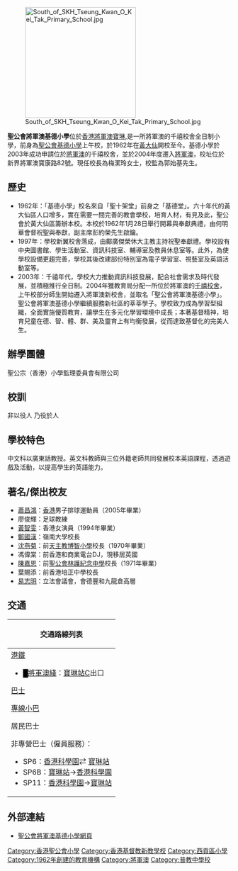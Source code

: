 {{Infobox School
| name        = 聖公會將軍澳基德小學
| other_name  = Sheng Kung Hui Tseung Kwan O Kei Tak Primary School
| image       = [[File:SKH_Tseung_Kwan_O_Kei_Tak_Primary_School_(clear_view,_revised).jpg|300px]]
| logo        =
| motto       =
| established = 2004年
|enable date=1957年
| type        =
| religion    =
| affiliation =聖公宗（香港）小學監理委員會
| district    =
| grades      =
| principal   = 梅潔玲女士
| vice_principal = 鄺嘉文女士、譚嘉江先生
| dean        =
| college     =
| house       =
| sc          =
| cs          =
| faculty     =
| staff       =
| students    =
| athletics   =
| conference  =
| tree        =
| colors      =
| mascot      =
| magazine    =
| free_label  =
| free_text   =
| free_label2 =
| free_text2  =
| free_label3 =
| free_text3  =
| address     = 新界將軍澳寶康路82號
| telephone   = 2320 6066
| fax         = 2191 1551
| mail        = tkokt@tkokt.edu.hk
| website     = http://tkokt.edu.hk/
}}
[[File:South_of_SKH_Tseung_Kwan_O_Kei_Tak_Primary_School.jpg|250px]]

'''聖公會將軍澳基德小學'''位於[[香港|香港]][[將軍澳|將軍澳]][[寶林|寶琳]],是一所將軍澳的千禧校舍全日制小學，前身為[[聖公會基德小學|聖公會基德小學]]上午校，於1962年在[[黃大仙_(香港地方)|黃大仙]]開校至今。基德小學於2003年成功申請位於[[將軍澳|將軍澳]]的千禧校舍，並於2004年度遷入[[將軍澳|將軍澳]]，校址位於新界將軍澳寶康路82號。現任校長為梅潔玲女士，校監為郭始基先生。

== 歷史 ==
*1962年：「基德小學」校名來自「聖十架堂」前身之「基德堂」。六十年代的黃大仙區人口增多，實在需要一間完善的教會學校，培育人材，有見及此，聖公會於黃大仙區籌辦本校。本校於1962年1月28日舉行開幕與奉獻典禮，由何明華會督祝聖與奉獻，副主席彭約榮先生啟鑰。 
*1997年：學校新翼校舍落成，由鄺廣傑榮休大主教主持祝聖奉獻禮。學校設有中央圖書館、學生活動室、資訊科技室、輔導室及教員休息室等。此外，為使學校設備更趨完善，學校其後改建部份特別室為電子學習室、視藝室及英語活動室等。 
*2003年：千禧年代，學校大力推動資訊科技發展，配合社會需求及時代發展，並積極推行全日制。2004年獲教育局分配一所位於將軍澳的[[千禧校舍|千禧校舍]]，上午校部分師生開始遷入將軍澳新校舍，並取名「聖公會將軍澳基德小學」。聖公會將軍澳基德小學繼續服務新社區的莘莘學子。學校致力成為學習型組織，全面實施優質教育，讓學生在多元化學習環境中成長；本著基督精神，培育兒童在德、智、體、群、美及靈育上有均衡發展，從而達致基督化的完美人生。

== 辦學團體  ==
聖公宗（香港）小學監理委員會有限公司

== 校訓 ==
非以役人 乃役於人

== 學校特色==
中文科以廣東話教授。英文科教師與三位外籍老師共同發展校本英語課程，透過遊戲及活動，以提高學生的英語能力。

==著名/傑出校友==
* [[蕭昌鴻|蕭昌鴻]]：[[香港|香港]]男子排球運動員（2005年畢業）
* 廖俊輝：足球教練
* [[黃智雯|黃智雯]]：香港女演員（1994年畢業）
* [[鄭國漢|鄭國漢]]：嶺南大學校長
* [[沈燕菊|沈燕菊]]：前[[天主教博智小學|天主教博智小學]]校長（1970年畢業）
* 馮偉棠：前香港和商業電台DJ，現移居英國
* [[陳嘉恩|陳嘉恩]]：前[[聖公會林護紀念中學|聖公會林護紀念中學]]校長（1971年畢業）
* 葉賜添：前香港培正中學校長
* [[易志明|易志明]]：立法會議會，會德豐和九龍倉高層

==交通==
{| class="mw-collapsible mw-collapsed wikitable" style="background:yellow; margin: 0 auto; width: auto;" 
! 交通路線列表
|-
|
;[[港鐵|港鐵]]
*<font color="{{將軍澳綫色彩}}">█</font>[[將軍澳綫|將軍澳綫]]：[[寶琳站|寶琳站]]C出口
;[[香港巴士|巴士]]
{{九龍新界巴士簡單列表|91M|93A|93K|93M|98A|98B|98C|98D|98P|98S|290|290A|290B|290X|293S|296M|297|297P|798|798A|893|N290|N293}}
{{過海隧道巴士簡單列表|690|690P|694|N691}}{{大嶼山巴士簡單列表|A29|A29P|E22A|E22C|E22S|N29|NA29}}
;[[香港小巴|專線小巴]]
{{新界專線小巴簡單列表|10M|11S|12|12A|15|15A|15M|15P|16|17A|17M|19S|105|105S|106|107|108A|111}}
;居民巴士
{{新界居民巴士簡單列表|NR22|NR24|NR25|NR27}}
;非專營巴士（僱員服務）：
*SP6：[[香港科學園|香港科學園]]⇄ [[寶琳站|寶琳站]]
*SP6B：[[寶琳站|寶琳站]]→[[香港科學園|香港科學園]]
*SP11：[[香港科學園|香港科學園]]→[[寶琳站|寶琳站]]
|}

==外部連結==
* [http://www.tkokt.edu.hk/index/customIndex.aspx?nnnid=1// 聖公會將軍澳基德小學網頁]

{{香港聖公會院校}}
[[Category:香港聖公會小學|Category:香港聖公會小學]]
[[Category:香港基督教新教學校|Category:香港基督教新教學校]]
[[Category:西貢區小學|Category:西貢區小學]]
[[Category:1962年創建的教育機構|Category:1962年創建的教育機構]]
[[Category:將軍澳|Category:將軍澳]]
[[Category:普教中學校|Category:普教中學校]]